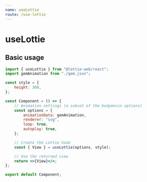 ```yaml
---
name: useLottie
route: /use-lottie
---
```



# useLottie

## Basic usage

<BasicUsage />

```jsx
import { useLottie } from "@lottie-web/react";
import gemAnimation from "./gem.json";

const style = {
	height: 300,
};

const Component = () => {
	// Animation settings (a subset of the bodymovin options)
	const options = {
		animationData: gemAnimation,
		renderer: "svg",
		loop: true,
		autoplay: true,
	};

	// Create the Lottie hook
	const { View } = useLottie(options, style);

	// Use the returned view
	return <>{View}</>;
};

export default Component;
```

